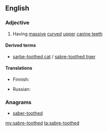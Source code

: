 ==English==

===Adjective===
{{en-adj|-}}

# Having [[massive]] [[curved]] [[upper]] [[canine teeth]]

====Derived terms====
* [[sarbe-toothed cat]] / [[sabre-toothed tiger]]

====Translations====
{{trans-top|having massive curved upper canine teeth}}
* Finnish: {{t-|fi|sapelihampainen}}
{{trans-mid}}
* Russian: {{t|ru|саблезубый|tr=sablezúbyj|sc=Cyrl}}
{{trans-bottom}}

===Anagrams===
* [[saber-toothed#English|saber-toothed]]

[[my:sabre-toothed]]
[[ta:sabre-toothed]]